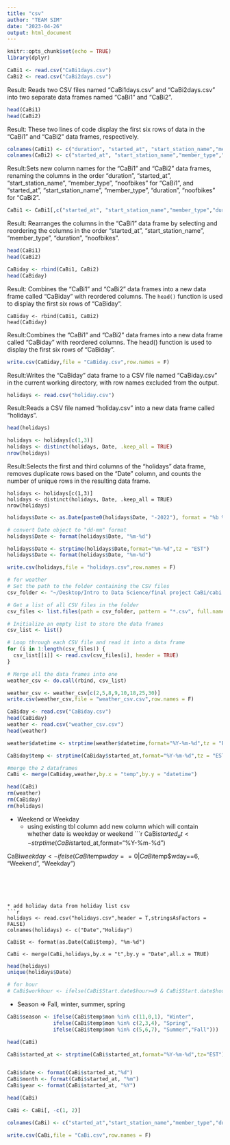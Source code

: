 ```yaml
---
title: "csv"
author: "TEAM SIM"
date: "2023-04-26"
output: html_document
---
```


```r
knitr::opts_chunk$set(echo = TRUE)
library(dplyr)
```


```r
CaBi1 <- read.csv("CaBi1days.csv")
CaBi2 <- read.csv("CaBi2days.csv")
```
Result: Reads two CSV files named "CaBi1days.csv" and "CaBi2days.csv" into two separate data frames named "CaBi1" and "CaBi2".


```r
head(CaBi1)
head(CaBi2)
```
Result: These two lines of code display the first six rows of data in the "CaBi1" and "CaBi2" data frames, respectively.



```r

colnames(CaBi1) <- c("duration", "started_at", "start_station_name","member_type","noofbikes")
colnames(CaBi2) <- c("started_at", "start_station_name","member_type","duration","noofbikes")

```
Result:Sets new column names for the "CaBi1" and "CaBi2" data frames, renaming the columns in the order "duration", "started_at", "start_station_name", "member_type", "noofbikes" for "CaBi1", and "started_at", "start_station_name", "member_type", "duration", "noofbikes" for "CaBi2".


```r
CaBi1 <- CaBi1[,c("started_at", "start_station_name","member_type","duration","noofbikes")]
```
Result: Rearranges the columns in the "CaBi1" data frame by selecting and reordering the columns in the order "started_at", "start_station_name", "member_type", "duration", "noofbikes".


```r
head(CaBi1)
head(CaBi2)
```

```r
CaBiday <- rbind(CaBi1, CaBi2)
head(CaBiday)
```
Result: Combines the "CaBi1" and "CaBi2" data frames into a new data frame called "CaBiday" with reordered columns. The `head()` function is used to display the first six rows of "CaBiday". 

```
CaBiday <- rbind(CaBi1, CaBi2)
head(CaBiday)
```
Result:Combines the "CaBi1" and "CaBi2" data frames into a new data frame called "CaBiday" with reordered columns. The head() function is used to display the first six rows of "CaBiday".



```r
write.csv(CaBiday,file = "CaBiday.csv",row.names = F)
```
Result:Writes the "CaBiday" data frame to a CSV file named "CaBiday.csv" in the current working directory, with row names excluded from the output.




```r
holidays <- read.csv("holiday.csv")
```
Result:Reads a CSV file named "holiday.csv" into a new data frame called "holidays".


```r
head(holidays)
```
```r
holidays <- holidays[c(1,3)]
holidays <- distinct(holidays, Date, .keep_all = TRUE)
nrow(holidays)
```
Result:Selects the first and third columns of the "holidays" data frame, removes duplicate rows based on the "Date" column, and counts the number of unique rows in the resulting data frame. 

```
holidays <- holidays[c(1,3)]
holidays <- distinct(holidays, Date, .keep_all = TRUE)
nrow(holidays)
```


```r
holidays$Date <- as.Date(paste0(holidays$Date, "-2022"), format = "%b %d-%Y")

# convert Date object to "dd-mm" format
holidays$Date <- format(holidays$Date, "%m-%d")
```



```r
holidays$Date <- strptime(holidays$Date,format="%m-%d",tz = "EST")
holidays$Date <- format(holidays$Date, "%m-%d")
```



```r
write.csv(holidays,file = "holidays.csv",row.names = F)
```







```r

# for weather 
# Set the path to the folder containing the CSV files
csv_folder <- "~/Desktop/Intro to Data Science/final project CaBi/cabi all csv/csv/weather "

# Get a list of all CSV files in the folder
csv_files <- list.files(path = csv_folder, pattern = "*.csv", full.names = TRUE)

# Initialize an empty list to store the data frames
csv_list <- list()

# Loop through each CSV file and read it into a data frame
for (i in 1:length(csv_files)) {
  csv_list[[i]] <- read.csv(csv_files[i], header = TRUE)
}

# Merge all the data frames into one
weather_csv <- do.call(rbind, csv_list)

```

```r
weather_csv <- weather_csv[c(2,5,8,9,10,18,25,30)]
write.csv(weather_csv,file = "weather_csv.csv",row.names = F)
```


```r
CaBiday <- read.csv("CaBiday.csv")
head(CaBiday)
weather <- read.csv("weather_csv.csv")
head(weather)
```


  
```r

weather$datetime <- strptime(weather$datetime,format="%Y-%m-%d",tz = "EST")

CaBiday$temp <- strptime(CaBiday$started_at,format="%Y-%m-%d",tz = "EST")
```




```r
#merge the 2 dataframes
CaBi <- merge(CaBiday,weather,by.x = "temp",by.y = "datetime")
```

```r
head(CaBi)
rm(weather)
rm(CaBiday)
rm(holidays)
```




* Weekend or Weekday
  * using existing tbl column add new column which will contain whether date is weekday or weekend
```r
CaBi$started_at <- strptime(CaBi$started_at,format="%Y-%m-%d")


CaBi$weekday <- ifelse(CaBi$temp$wday==0 | CaBi$temp$wday==6, "Weekend",  "Weekday")
```





* add holiday data from holiday list csv
```r
holidays <- read.csv("holidays.csv",header = T,stringsAsFactors = FALSE)
colnames(holidays) <- c("Date","Holiday")

CaBi$t <- format(as.Date(CaBi$temp), "%m-%d")

CaBi <- merge(CaBi,holidays,by.x = "t",by.y = "Date",all.x = TRUE)
```


```r
head(holidays)
unique(holidays$Date)
```


```r
# for hour
# CaBi$workhour <- ifelse(CaBi$Start.date$hour>=9 & CaBi$Start.date$hour<=17,"Working Hour","Non-Working Hour")
```


* Season => Fall, winter, summer, spring 
```r
CaBi$season <- ifelse(CaBi$temp$mon %in% c(11,0,1), "Winter",
               ifelse(CaBi$temp$mon %in% c(2,3,4), "Spring",
               ifelse(CaBi$temp$mon %in% c(5,6,7), "Summer","Fall")))

```

```r
head(CaBi)
```


```r
CaBi$started_at <- strptime(CaBi$started_at,format="%Y-%m-%d",tz="EST")


CaBi$date <- format(CaBi$started_at,"%d")
CaBi$month <- format(CaBi$started_at, "%m")
CaBi$year <- format(CaBi$started_at, "%Y")
```


```r
head(CaBi)
```


```r
CaBi <- CaBi[, -c(1, 2)]

```

```r
colnames(CaBi) <- c("started_at","start_station_name","member_type","duration","noofbikes","temperature","feelsliketemp","dew","humidity","windspeed","uvindex","weather","weekday","holiday","season","date","month","year")

```




```r
write.csv(CaBi,file = "CaBi.csv",row.names = F)

```



